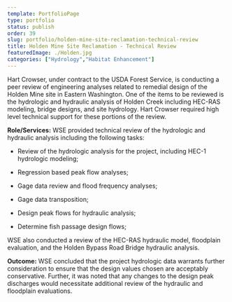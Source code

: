 ```yaml
---
template: PortfolioPage
type: portfolio
status: publish
order: 39
slug: portfolio/holden-mine-site-reclamation-technical-review
title: Holden Mine Site Reclamation - Technical Review
featuredImage: ./Holden.jpg
categories: ["Hydrology","Habitat Enhancement"]
---
```


Hart Crowser, under contract to the USDA Forest Service, is conducting a peer review of engineering analyses related to remedial design of the Holden Mine site in Eastern Washington. One of the items to be reviewed is the hydrologic and hydraulic analysis of Holden Creek including HEC-RAS modeling, bridge designs, and site hydrology. Hart Crowser required high level technical support for these portions of the review.  
  
**Role/Services:** WSE provided technical review of the hydrologic and hydraulic analysis including the following tasks:  

  
*   Review of the hydrologic analysis for the project, including HEC-1 hydrologic modeling;
  
*   Regression based peak flow analyses;
  
*   Gage data review and flood frequency analyses;
  
*   Gage data transposition;
  
*   Design peak flows for hydraulic analysis;
  
*   Determine fish passage design flows;
  

  
WSE also conducted a review of the HEC-RAS hydraulic model, floodplain evaluation, and the Holden Bypass Road Bridge hydraulic analysis.  
  
**Outcome:** WSE concluded that the project hydrologic data warrants further consideration to ensure that the design values chosen are acceptably conservative. Further, it was noted that any changes to the design peak discharges would necessitate additional review of the hydraulic and floodplain evaluations.